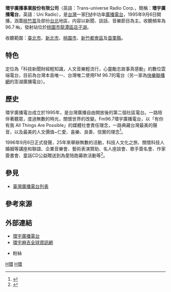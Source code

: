 {{廣播电台
| 電臺名稱        = 環宇廣播電台
| 英文名稱        = Uni Radio
| 原文名称        = 
| 電臺圖片檔案    = 
| 電臺圖片尺寸    = 200px
| 電臺圖片名稱    = 
| 通称            = 
| 缩写            = 
| 所屬國家        = 
| 所屬國家或地區  = {{ROC-TW}}
| 總部所在        = {{TW}}[[新竹市|新竹市]][[北區_(新竹市)|北區]]光田-{里}-經國路一段675號6樓之3
| 播放地區        = [[臺北市|臺北市]]、[[新北市|新北市]]、[[桃園市|桃園市]]、[[新竹都會區|新竹都會區]]及[[苗栗縣|苗栗縣]]
| 開播日期        = 1995年9月6日<br/>（{{age in years and days|1995|9|6|age=no}}）
| 停播日期        = 
| 電臺呼號        = 
| 类型            = 
| 宗教            = 
| 主要语言        = 
| 使用频段        = 
| 電臺口號        = 
| 隶属            =  
| 擁有者          = 
| 持股者          =
| 董事长          =  
| 前電臺名稱      =  
| 被取代名稱      = 
| 前電臺呼號      = 
| 被取代呼號      = 
| 集團同類頻道    = 
| 重播服務電臺    = 
| 電臺官方網站    = http://www.uni967.com/ 
| 備註            = 
| 無線廣播收聽地區01= [[臺北市|臺北市]]、[[新北市|新北市]]、[[桃園市|桃園市]]、[[新竹都會區|新竹都會區]]及[[苗栗縣|苗栗縣]]
| 無線廣播頻道數01= FM 96.7
| 線上收聽網站01  = HiNet hichannel
| 線上收聽網址01  = [http://hichannel.hinet.net/radio/index.do?id=282 環宇廣播電台]
}}
{{Infobox Company 
| company_name = 環宇廣播事業股份有限公司
| company_name_en = Trans-universe Radio Corp.
| company_logo = 
| company_type = [[股份有限公司|股份有限公司]]
| trading_name = 環宇廣播電台
| local_code_name = TW
| local_code = 89348216
| foundation = 1995年3月9日<br/>（{{age in years and days|1995|3|9|age=no}}）
| location = {{ROC-TW}}<br>[[新竹市|新竹市]][[北區_(新竹市)|北區]]光田-{里}-經國路一段675號6樓之3
| area_served = [[台灣|台灣]]
| key_people = [[董事長|董事長]]：洪家駿<br/>節目部經理：范劍浩（兼《世界忽然一天》主持人）
| industry = 媒體業
| products = 
| company_slogan = 
| revenue = 
| capital = [[新台幣|新台幣]]50,000,000元
| assets = [[新台幣|新台幣]]50,000,000元 
| operating_income = 
| net_income = 
| num_employees = 
| parent = 
| subsid = 
| homepage = [http://www.uni967.com/ www.uni967.com]
| footnotes = 
}}
'''環宇廣播事業股份有限公司'''（英語：Trans-universe Radio Corp.，簡稱：'''環宇廣播電台'''，英語：Uni Radio），是[[台灣|台灣]]一家[[頻率調變|FM]]中功率[[廣播電台|廣播電台]]，1995年9月6日開播，涵蓋[[桃竹苗|桃竹苗]]及部份[[台北|台北]]地區，内容以新聞、談話、音樂節目為主。收聽頻率為96.7 ㎒，發射站位於[[桃園市|桃園市]][[龍潭區_(桃園市)|龍潭區]][[店子湖|店子湖]]。

收聽範圍：[[臺北市|臺北市]]、[[新北市|新北市]]、[[桃園市|桃園市]]、[[新竹都會區|新竹都會區]]及[[苗栗縣|苗栗縣]]。

==特色==
定位為「科技新聞財經輕知識，人文音樂輕流行，心靈勵志故事真感動」的數位雲端電台，目前為台灣本島唯一、台灣唯二使用FM 96.7的電台（另一家為[[快樂聯播網|快樂聯播網]]的澎湖廣播電台）。

==歷史==
環宇廣播電台成立於1995年，是台灣廣播自由開放後的第二個社區電台。一路陪伴著聽眾，度過無數的時光，關懷世界的改變。Fm96.7環宇廣播電台，以「有你有我 All Things Are Possible」的媒體社會責任理念，一路典藏台灣最美的聲音，以及最美的人文價值~仁愛、喜樂、良善、信實的理念<ref>{{Cite web |url=http://www.uni967.com/newweb/index.php?menu=1&page=1_1 |title=uni967 |access-date=2013-04-24 |archive-date=2020-11-27 |archive-url=https://web.archive.org/web/20201127223151/http://www.uni967.com/newweb/index.php?menu=1&page=1_1 |dead-url=no }}</ref>。
 
1996年9月6日正式發聲，25年來舉辦無數的活動，科技人文化之旅、關懷科技人婚姻等講座和聯誼、企業音樂會、藝術表演贊助、名人座談會、歌手簽名會、作家簽書會、童話CD公益贈送到為愛陪跑募款活動等<ref>{{Cite web |url=http://www.uni967.com/newweb/?menu=1&page=1_1 |title=電台介紹 |access-date=2013-11-15 |archive-date=2021-02-08 |archive-url=https://web.archive.org/web/20210208021453/http://www.uni967.com/newweb/?menu=1&page=1_1 |dead-url=no }}</ref>。

==參見==
*[[臺灣廣播電台列表|臺灣廣播電台列表]]

==參考來源==
<references/>

==外部連結==
* [http://www.uni967.com/ 環宇廣播電台] {{Wayback|url=http://www.uni967.com/ |date=20201023021554 }}
* [http://fm967.uber.matchbin.com/ 環宇麻吉全球資訊網] {{Wayback|url=http://fm967.uber.matchbin.com/ |date=20210121122132 }}
* {{facebook|UNIFM96.7|FM96.7 環宇廣播電台}}粉絲
{{Radio in Taipei-area}}
{{Radio in Hsinchu-Miaoli}}
[[Category:台灣廣播電台|H環]]
[[Category:總部位於新竹市的工商業機構|H環]]